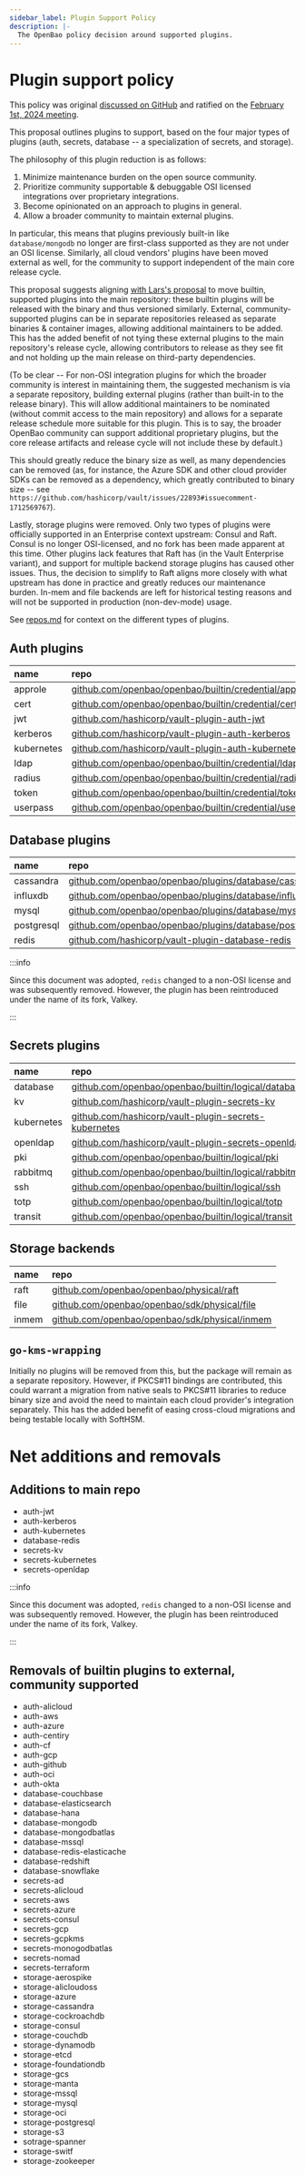```yaml
---
sidebar_label: Plugin Support Policy
description: |-
  The OpenBao policy decision around supported plugins.
---
```


# Plugin support policy

This policy was original [discussed on
GitHub](https://github.com/orgs/openbao/discussions/64) and ratified on
the [February 1st, 2024 meeting](https://wiki.lfedge.org/display/OH/OpenBao+Meetings).

This proposal outlines plugins to support, based on the four major types of
plugins (auth, secrets, database -- a specialization of secrets, and storage).

The philosophy of this plugin reduction is as follows:

 1. Minimize maintenance burden on the open source community.
 2. Prioritize community supportable & debuggable OSI licensed integrations
    over proprietary integrations.
 3. Become opinionated on an approach to plugins in general.
 4. Allow a broader community to maintain external plugins.

In particular, this means that plugins previously built-in like
`database/mongodb` no longer are first-class supported as they are not under
an OSI license. Similarly, all cloud vendors' plugins have been moved external
as well, for the community to support independent of the main core release
cycle.

This proposal suggests aligning [with Lars's proposal](https://github.com/openbao/openbao/pull/30)
to move builtin, supported plugins into the main repository: these builtin
plugins will be released with the binary and thus versioned similarly.
External, community-supported plugins can be in separate repositories released
as separate binaries & container images, allowing additional maintainers to be
added. This has the added benefit of not tying these external plugins to the
main repository's release cycle, allowing contributors to release as they see
fit and not holding up the main release on third-party dependencies.

(To be clear -- For non-OSI integration plugins for which the broader
 community is interest in maintaining them, the suggested mechanism is via
 a separate repository, building external plugins (rather than built-in to
 the release binary). This will allow additional maintainers to be nominated
 (without commit access to the main repository) and allows for a separate
 release schedule more suitable for this plugin. This is to say, the broader
 OpenBao community can support additional proprietary plugins, but the core
 release artifacts and release cycle will not include these by default.)

This should greatly reduce the binary size as well, as many dependencies can
be removed (as, for instance, the Azure SDK and other cloud provider SDKs
can be removed as a dependency, which greatly contributed to binary size --
see `https://github.com/hashicorp/vault/issues/22893#issuecomment-1712569767`).

Lastly, storage plugins were removed. Only two types of plugins were
officially supported in an Enterprise context upstream: Consul and Raft.
Consul is no longer OSI-licensed, and no fork has been made apparent at this
time. Other plugins lack features that Raft has (in the Vault Enterprise
variant), and support for multiple backend storage plugins has caused other
issues. Thus, the decision to simplify to Raft aligns more closely with what
upstream has done in practice and greatly reduces our maintenance burden.
In-mem and file backends are left for historical testing reasons and will
not be supported in production (non-dev-mode) usage.

See [repos.md](https://gist.github.com/cipherboy/26f5c44d4ffcfef60accfe1bfa976aee)
for context on the different types of plugins.

## Auth plugins

| name | repo |
| :--- | :--- |
| approle | [github.com/openbao/openbao/builtin/credential/approle](https://github.com/openbao/openbao/tree/development/builtin/credential/approle) |
| cert | [github.com/openbao/openbao/builtin/credential/cert](https://github.com/openbao/openbao/tree/development/builtin/credential/cert) |
| jwt | [github.com/hashicorp/vault-plugin-auth-jwt](https://github.com/hashicorp/vault-plugin-auth-jwt) |
| kerberos | [github.com/hashicorp/vault-plugin-auth-kerberos](https://github.com/hashicorp/vault-plugin-auth-kerberos) |
| kubernetes | [github.com/hashicorp/vault-plugin-auth-kubernetes](https://github.com/hashicorp/vault-plugin-auth-kubernetes) |
| ldap | [github.com/openbao/openbao/builtin/credential/ldap](https://github.com/openbao/openbao/tree/development/builtin/credential/ldap) |
| radius | [github.com/openbao/openbao/builtin/credential/radius](https://github.com/openbao/openbao/tree/development/builtin/credential/radius) |
| token | [github.com/openbao/openbao/builtin/credential/token](https://github.com/openbao/openbao/tree/development/builtin/credential/token) |
| userpass | [github.com/openbao/openbao/builtin/credential/userpass](https://github.com/openbao/openbao/tree/development/builtin/credential/userpass) |

## Database plugins

| name | repo |
| :--- | :--- |
| cassandra | [github.com/openbao/openbao/plugins/database/cassandra](https://github.com/openbao/openbao/tree/development/plugins/database/cassandra) |
| influxdb | [github.com/openbao/openbao/plugins/database/influxdb](https://github.com/openbao/openbao/tree/development/plugins/database/influxdb) |
| mysql | [github.com/openbao/openbao/plugins/database/mysql](https://github.com/openbao/openbao/tree/development/plugins/database/mysql) |
| postgresql | [github.com/openbao/openbao/plugins/database/postgresql](https://github.com/openbao/openbao/tree/development/plugins/database/postgresql) |
| redis | [github.com/hashicorp/vault-plugin-database-redis](https://github.com/hashicorp/vault-plugin-database-redis) |

:::info

Since this document was adopted, `redis` changed to a non-OSI license and was
subsequently removed. However, the plugin has been reintroduced under the name
of its fork, Valkey.

:::

## Secrets plugins

| name | repo |
| :--- | :--- |
| database | [github.com/openbao/openbao/builtin/logical/database](https://github.com/openbao/openbao/tree/development/builtin/logical/database) |
| kv | [github.com/hashicorp/vault-plugin-secrets-kv](https://github.com/hashicorp/vault-plugin-secrets-kv) |
| kubernetes | [github.com/hashicorp/vault-plugin-secrets-kubernetes](https://github.com/hashicorp/vault-plugin-secrets-kubernetes) |
| openldap | [github.com/hashicorp/vault-plugin-secrets-openldap](https://github.com/hashicorp/vault-plugin-secrets-openldap) |
| pki | [github.com/openbao/openbao/builtin/logical/pki](https://github.com/openbao/openbao/tree/development/builtin/logical/pki) |
| rabbitmq | [github.com/openbao/openbao/builtin/logical/rabbitmq](https://github.com/openbao/openbao/tree/development/builtin/logical/rabbitmq) |
| ssh | [github.com/openbao/openbao/builtin/logical/ssh](https://github.com/openbao/openbao/tree/development/builtin/logical/ssh) |
| totp | [github.com/openbao/openbao/builtin/logical/totp](https://github.com/openbao/openbao/tree/development/builtin/logical/totp) |
| transit | [github.com/openbao/openbao/builtin/logical/transit](https://github.com/openbao/openbao/tree/development/builtin/logical/transit) |

## Storage backends

| name | repo |
| :--- | :--- |
| raft | [github.com/openbao/openbao/physical/raft](https://github.com/openbao/openbao/tree/development/physical/raft) |
| file | [github.com/openbao/openbao/sdk/physical/file](https://github.com/openbao/openbao/tree/development/sdk/physical/file) |
| inmem | [github.com/openbao/openbao/sdk/physical/inmem](https://github.com/openbao/openbao/tree/development/sdk/physical/inmem) |

## `go-kms-wrapping`

Initially no plugins will be removed from this, but the package will remain
as a separate repository. However, if PKCS#11 bindings are contributed, this
could warrant a migration from native seals to PKCS#11 libraries to reduce
binary size and avoid the need to maintain each cloud provider's integration
separately. This has the added benefit of easing cross-cloud migrations and
being testable locally with SoftHSM.

# Net additions and removals

## Additions to main repo

 - auth-jwt
 - auth-kerberos
 - auth-kubernetes
 - database-redis
 - secrets-kv
 - secrets-kubernetes
 - secrets-openldap

:::info

Since this document was adopted, `redis` changed to a non-OSI license and was
subsequently removed. However, the plugin has been reintroduced under the name
of its fork, Valkey.

:::

## Removals of builtin plugins to external, community supported

 - auth-alicloud
 - auth-aws
 - auth-azure
 - auth-centiry
 - auth-cf
 - auth-gcp
 - auth-github
 - auth-oci
 - auth-okta
 - database-couchbase
 - database-elasticsearch
 - database-hana
 - database-mongodb
 - database-mongodbatlas
 - database-mssql
 - database-redis-elasticache
 - database-redshift
 - database-snowflake
 - secrets-ad
 - secrets-alicloud
 - secrets-aws
 - secrets-azure
 - secrets-consul
 - secrets-gcp
 - secrets-gcpkms
 - secrets-monogodbatlas
 - secrets-nomad
 - secrets-terraform
 - storage-aerospike
 - storage-alicloudoss
 - storage-azure
 - storage-cassandra
 - storage-cockroachdb
 - storage-consul
 - storage-couchdb
 - storage-dynamodb
 - storage-etcd
 - storage-foundationdb
 - storage-gcs
 - storage-manta
 - storage-mssql
 - storage-mysql
 - storage-oci
 - storage-postgresql
 - storage-s3
 - sotrage-spanner
 - storage-switf
 - storage-zookeeper
